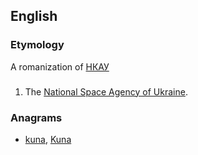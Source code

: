 ==English==

===Etymology===
A romanization of [[НКАУ]]

==={{initialism-old|en}}===
{{en-initialism}}

# The [[w:National Space Agency of Ukraine|National Space Agency of Ukraine]].

===Anagrams===
* [[kuna#English|kuna]], [[Kuna#English|Kuna]]